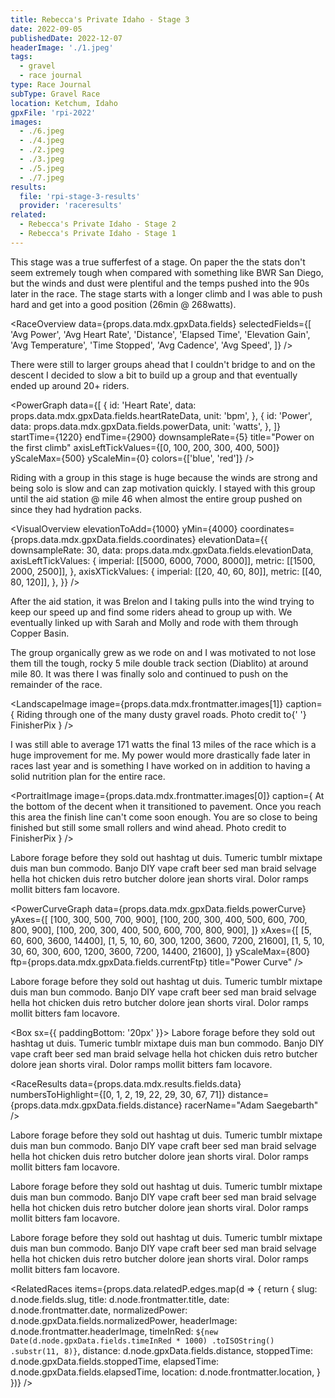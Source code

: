 ```yaml
---
title: Rebecca's Private Idaho - Stage 3
date: 2022-09-05
publishedDate: 2022-12-07
headerImage: './1.jpeg'
tags:
  - gravel
  - race journal
type: Race Journal
subType: Gravel Race
location: Ketchum, Idaho
gpxFile: 'rpi-2022'
images:
  - ./6.jpeg
  - ./4.jpeg
  - ./2.jpeg
  - ./3.jpeg
  - ./5.jpeg
  - ./7.jpeg
results:
  file: 'rpi-stage-3-results'
  provider: 'raceresults'
related:
  - Rebecca's Private Idaho - Stage 2
  - Rebecca's Private Idaho - Stage 1
---
```


This stage was a true sufferfest of a stage. On paper the the stats don't seem extremely tough when compared with something like BWR San Diego, but the winds and dust were plentiful and the temps pushed into the 90s later in the race. The stage starts with a longer climb and I was able to push hard and get
into a good position (26min @ 268watts).

<RaceOverview
  data={props.data.mdx.gpxData.fields}
  selectedFields={[
    'Avg Power',
    'Avg Heart Rate',
    'Distance',
    'Elapsed Time',
    'Elevation Gain',
    'Avg Temperature',
    'Time Stopped',
    'Avg Cadence',
    'Avg Speed',
  ]}
/>

There were still to larger groups ahead that I couldn't bridge to and on the descent I decided to slow a bit to build up a group and that eventually ended up around 20+ riders.

<PowerGraph
  data={[
    {
      id: 'Heart Rate',
      data: props.data.mdx.gpxData.fields.heartRateData,
      unit: 'bpm',
    },
    {
      id: 'Power',
      data: props.data.mdx.gpxData.fields.powerData,
      unit: 'watts',
    },
  ]}
  startTime={1220}
  endTime={2900}
  downsampleRate={5}
  title="Power on the first climb"
  axisLeftTickValues={[0, 100, 200, 300, 400, 500]}
  yScaleMax={500}
  yScaleMin={0}
  colors={['blue', 'red']}
/>

Riding with a group in this stage is huge because the winds are strong and being solo is slow and can zap motivation quickly. I stayed with this group until the aid station @ mile 46 when almost the entire group pushed on since they had hydration packs.

<VisualOverview
  elevationToAdd={1000}
  yMin={4000}
  coordinates={props.data.mdx.gpxData.fields.coordinates}
  elevationData={{
    downsampleRate: 30,
    data: props.data.mdx.gpxData.fields.elevationData,
    axisLeftTickValues: {
      imperial: [[5000, 6000, 7000, 8000]],
      metric: [[1500, 2000, 2500]],
    },
    axisXTickValues: {
      imperial: [[20, 40, 60, 80]],
      metric: [[40, 80, 120]],
    },
  }}
/>

After the aid station, it was Brelon and I taking pulls into the wind trying to keep our speed up and find some riders ahead to group up with. We eventually linked up with Sarah and Molly and rode with them through Copper Basin.

<MatchesBurned data={props.data.mdx.gpxData.fields.matchesBurned} />

The group organically grew as we rode on and I was motivated to not lose them till the tough, rocky 5 mile double track section (Diablito) at around mile 80. It was there I was finally solo and continued to push on the remainder of the race.

<LandscapeImage
  image={props.data.mdx.frontmatter.images[1]}
  caption={
    <Text>
      Riding through one of the many dusty gravel roads. Photo credit to{' '}
      <Link href="https://www.strava.com/athletes/41502563?oq=scarlett">
        FinisherPix
      </Link>
    </Text>
  }
/>

I was still able to average 171 watts the final 13 miles of the race which is a huge improvement for me. My power would more drastically fade later in races last year and is something I have worked on in addition to having a solid nutrition plan for the entire race.

<PortraitImage
  image={props.data.mdx.frontmatter.images[0]}
  caption={
    <Text>
      At the bottom of the decent when it transitioned to pavement. Once you
      reach this area the finish line can't come soon enough. You are so close
      to being finished but still some small rollers and wind ahead. Photo
      credit to <Link href="https://www.finisherpix.com">FinisherPix</Link>
    </Text>
  }
/>

Labore forage before they sold out hashtag ut duis. Tumeric tumblr mixtape duis man bun commodo. Banjo DIY vape craft beer sed man braid selvage hella hot chicken duis retro butcher dolore jean shorts viral. Dolor ramps mollit bitters fam locavore.

<PowerCurveGraph
  data={props.data.mdx.gpxData.fields.powerCurve}
  yAxes={[
    [100, 300, 500, 700, 900],
    [100, 200, 300, 400, 500, 600, 700, 800, 900],
    [100, 200, 300, 400, 500, 600, 700, 800, 900],
  ]}
  xAxes={[
    [5, 60, 600, 3600, 14400],
    [1, 5, 10, 60, 300, 1200, 3600, 7200, 21600],
    [1, 5, 10, 30, 60, 300, 600, 1200, 3600, 7200, 14400, 21600],
  ]}
  yScaleMax={800}
  ftp={props.data.mdx.gpxData.fields.currentFtp}
  title="Power Curve"
/>

Labore forage before they sold out hashtag ut duis. Tumeric tumblr mixtape duis man bun commodo. Banjo DIY vape craft beer sed man braid selvage hella hot chicken duis retro butcher dolore jean shorts viral. Dolor ramps mollit bitters fam locavore.

<Box sx={{ paddingBottom: '20px' }}>
  <PortraitImage
    image={props.data.mdx.frontmatter.images[3]}
    widthPercentage="45%"
    caption="Descending at the end of the race. Photo / FinisherPix"
  />
</Box>
Labore forage before they sold out hashtag ut duis. Tumeric tumblr mixtape duis man
bun commodo. Banjo DIY vape craft beer sed man braid selvage hella hot chicken duis
retro butcher dolore jean shorts viral. Dolor ramps mollit bitters fam locavore.

<RaceResults
  data={props.data.mdx.results.fields.data}
  numbersToHighlight={[0, 1, 2, 19, 22, 29, 30, 67, 71]}
  distance={props.data.mdx.gpxData.fields.distance}
  racerName="Adam Saegebarth"
/>

Labore forage before they sold out hashtag ut duis. Tumeric tumblr mixtape duis man
bun commodo. Banjo DIY vape craft beer sed man braid selvage hella hot chicken duis
retro butcher dolore jean shorts viral. Dolor ramps mollit bitters fam locavore.

<PortraitImage image={props.data.mdx.frontmatter.images[5]} />

Labore forage before they sold out hashtag ut duis. Tumeric tumblr mixtape duis man bun commodo. Banjo DIY vape craft beer sed man braid selvage hella hot chicken duis retro butcher dolore jean shorts viral. Dolor ramps mollit bitters fam locavore.

<PowerBreakdown
  powerZoneBuckets={props.data.mdx.gpxData.fields.powerZoneBuckets}
  powerZones={props.data.mdx.gpxData.fields.powerZones}
/>

Labore forage before they sold out hashtag ut duis. Tumeric tumblr mixtape duis man bun commodo. Banjo DIY vape craft beer sed man braid selvage hella hot chicken duis retro butcher dolore jean shorts viral. Dolor ramps mollit bitters fam locavore.

<RelatedRaces
  items={props.data.relatedP.edges.map(d => {
    return {
      slug: d.node.fields.slug,
      title: d.node.frontmatter.title,
      date: d.node.frontmatter.date,
      normalizedPower: d.node.gpxData.fields.normalizedPower,
      headerImage: d.node.frontmatter.headerImage,
      timeInRed: `${new Date(d.node.gpxData.fields.timeInRed * 1000)
        .toISOString()
        .substr(11, 8)}`,
      distance: d.node.gpxData.fields.distance,
      stoppedTime: d.node.gpxData.fields.stoppedTime,
      elapsedTime: d.node.gpxData.fields.elapsedTime,
      location: d.node.frontmatter.location,
    }
  })}
/>
